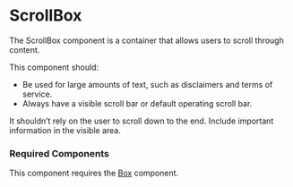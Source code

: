<Meta title="Components/ScrollBox/ScrollBox" />

# ScrollBox

The ScrollBox component is a container that allows users to scroll through content.

This component should:
- Be used for large amounts of text, such as disclaimers and terms of service.
- Always have a visible scroll bar or default operating scroll bar.

It shouldn’t rely on the user to scroll down to the end. Include important information in the visible area.

### Required Components

This component requires the [Box](./?path=/story/components-box--default) component.
